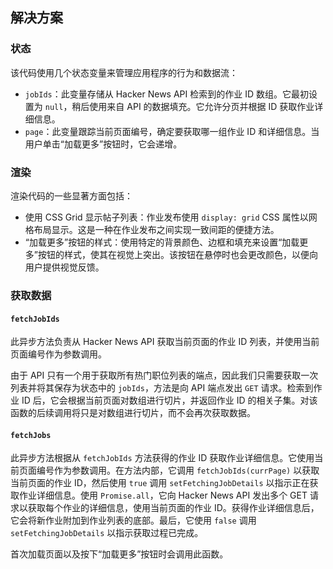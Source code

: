 
## 解决方案

### 状态

该代码使用几个状态变量来管理应用程序的行为和数据流：

* `jobIds`：此变量存储从 Hacker News API 检索到的作业 ID 数组。它最初设置为 `null`，稍后使用来自 API 的数据填充。它允许分页并根据 ID 获取作业详细信息。
* `page`：此变量跟踪当前页面编号，确定要获取哪一组作业 ID 和详细信息。当用户单击“加载更多”按钮时，它会递增。

### 渲染

渲染代码的一些显著方面包括：

* 使用 CSS Grid 显示帖子列表：作业发布使用 `display: grid` CSS 属性以网格布局显示。这是一种在作业发布之间实现一致间距的便捷方法。
* “加载更多”按钮的样式：使用特定的背景颜色、边框和填充来设置“加载更多”按钮的样式，使其在视觉上突出。该按钮在悬停时也会更改颜色，以便向用户提供视觉反馈。

### 获取数据

#### `fetchJobIds`

此异步方法负责从 Hacker News API 获取当前页面的作业 ID 列表，并使用当前页面编号作为参数调用。

由于 API 只有一个用于获取所有热门职位列表的端点，因此我们只需要获取一次列表并将其保存为状态中的 `jobIds`，方法是向 API 端点发出 `GET` 请求。检索到作业 ID 后，它会根据当前页面对数组进行切片，并返回作业 ID 的相关子集。对该函数的后续调用将只是对数组进行切片，而不会再次获取数据。

#### `fetchJobs`

此异步方法根据从 `fetchJobIds` 方法获得的作业 ID 获取作业详细信息。它使用当前页面编号作为参数调用。在方法内部，它调用 `fetchJobIds(currPage)` 以获取当前页面的作业 ID，然后使用 `true` 调用 `setFetchingJobDetails` 以指示正在获取作业详细信息。使用 `Promise.all`，它向 Hacker News API 发出多个 GET 请求以获取每个作业的详细信息，使用当前页面的作业 ID。获得作业详细信息后，它会将新作业附加到作业列表的底部。最后，它使用 `false` 调用 `setFetchingJobDetails` 以指示获取过程已完成。

首次加载页面以及按下“加载更多”按钮时会调用此函数。

<TestCases />

<Notes />
